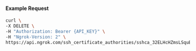 #### Example Request

```bash
curl \
-X DELETE \
-H "Authorization: Bearer {API_KEY}" \
-H "Ngrok-Version: 2" \
https://api.ngrok.com/ssh_certificate_authorities/sshca_32ELHcHZmsLSquB9yIiEdl8XDzu
```
